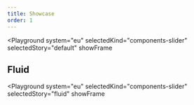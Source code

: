 ```yaml
---
title: Showcase
order: 1
---
```



<Playground
  system="eu"
  selectedKind="components-slider"
  selectedStory="default"
  showFrame
>
  <Html markup={slider} />
</Playground>

## Fluid

<Playground
  system="eu"
  selectedKind="components-slider"
  selectedStory="fluid"
  showFrame
>
  <Html markup={sliderFluid} />
</Playground>
